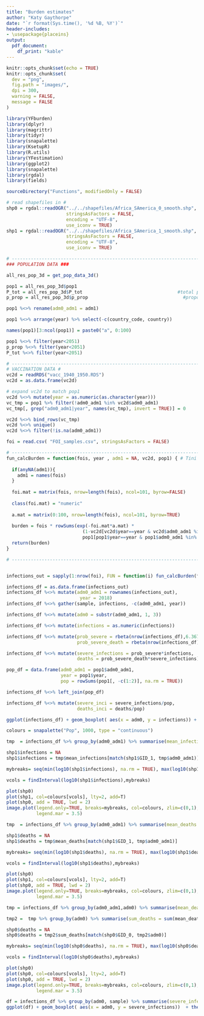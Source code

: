 ```yaml
---
title: "Burden estimates"
author: "Katy Gaythorpe"
date: "`r format(Sys.time(), '%d %B, %Y')`"
header-includes: 
- \usepackage{placeins}
output: 
  pdf_document:
    df_print: "kable"
---
```


```r
knitr::opts_chunk$set(echo = TRUE)
knitr::opts_chunk$set(
  dev = "png",
  fig.path = "images/",
  dpi = 300,
  warning = FALSE,
  message = FALSE
)
```

```r
library(YFburden)
library(dplyr)
library(magrittr)
library(tidyr)
library(snapalette)
library(KsetupR)
library(R.utils)
library(YFestimation)
library(ggplot2)
library(snapalette)
library(rgdal)
library(fields)

sourceDirectory("Functions", modifiedOnly = FALSE)

# read shapefiles in #
shp0 = rgdal::readOGR("../../shapefiles/Africa_SAmerica_0_smooth.shp",
                      stringsAsFactors = FALSE,
                      encoding = "UTF-8",
                      use_iconv = TRUE)
shp1 = rgdal::readOGR("../../shapefiles/Africa_SAmerica_1_smooth.shp",
                      stringsAsFactors = FALSE,
                      encoding = "UTF-8",
                      use_iconv = TRUE)
```


```r

# ---------------------------------------------------------------------------
### POPULATION DATA ###

all_res_pop_3d = get_pop_data_3d() 

pop1 = all_res_pop_3d$pop1                                      
P_tot = all_res_pop_3d$P_tot                                   #total populations for each adm and year
p_prop = all_res_pop_3d$p_prop                                   #proportions of population

pop1 %<>% rename(adm0_adm1 = adm1)

pop1 %<>% arrange(year) %>% select(-c(country_code, country))

names(pop1)[3:ncol(pop1)] = paste0("a", 0:100)

pop1 %<>% filter(year<2051)
p_prop %<>% filter(year<2051)
P_tot %<>% filter(year<2051)

# ---------------------------------------------------------------------------
# VACCINATION DATA #
vc2d = readRDS("vacc_1940_1950.RDS")
vc2d = as.data.frame(vc2d)

# expand vc2d to match pop1
vc2d %<>% mutate(year = as.numeric(as.character(year)))
vc_tmp = pop1 %>% filter(!adm0_adm1 %in% vc2d$adm0_adm1)
vc_tmp[, grep("adm0_adm1|year", names(vc_tmp), invert = TRUE)] = 0

vc2d %<>% bind_rows(vc_tmp)
vc2d %<>% unique()
vc2d %<>% filter(!is.na(adm0_adm1))

```


```r

foi = read.csv( "FOI_samples.csv", stringsAsFactors = FALSE)

```


```r

# ---------------------------------------------------------------------------
fun_calcBurden = function(fois, year , adm1 = NA, vc2d, pop1) { # Tini's burden function
  
  if(anyNA(adm1)){
    adm1 = names(fois)
  }
  
  foi.mat = matrix(fois, nrow=length(fois), ncol=101, byrow=FALSE)
  
  class(foi.mat) = "numeric"
  
  a.mat = matrix(0:100, nrow=length(fois), ncol=101, byrow=TRUE)
  
  burden = fois * rowSums(exp(-foi.mat*a.mat) * 
                            (1-vc2d[vc2d$year==year & vc2d$adm0_adm1 %in% adm1,-(1:3)]) *
                            pop1[pop1$year==year & pop1$adm0_adm1 %in% adm1, -(1:2)], na.rm=TRUE)
  return(burden)
}

# ---------------------------------------------------------------------------


infections_out = sapply(1:nrow(foi), FUN = function(i) fun_calcBurden(foi[i,], 2018, adm1 = names(foi), vc2d, pop1))

infections_df = as.data.frame(infections_out)
infections_df %<>% mutate(adm0_adm1 = rownames(infections_out),
                           year = 2018)
infections_df %<>% gather(sample, infections, -c(adm0_adm1, year))

infections_df %<>% mutate(adm0 = substr(adm0_adm1, 1, 3))

infections_df %<>% mutate(infections = as.numeric(infections))

infections_df %<>% mutate(prob_severe = rbeta(nrow(infections_df),6.367309,44.60736),
                          prob_severe_death = rbeta(nrow(infections_df),16.43466, 18.49048))

infections_df %<>% mutate(severe_infections = prob_severe*infections,
                          deaths = prob_severe_death*severe_infections)

pop_df = data.frame(adm0_adm1 = pop1$adm0_adm1,
                    year = pop1$year,
                    pop = rowSums(pop1[, -c(1:2)], na.rm = TRUE))

infections_df %<>% left_join(pop_df)

infections_df %<>% mutate(severe_inci = severe_infections/pop,
                          deaths_inci = deaths/pop)
```

```r

ggplot(infections_df) + geom_boxplot( aes(x = adm0, y = infections)) + theme(axis.text.x = element_text(angle = 90))

```

```r
colours = snapalette("Pop", 1000, type = "continuous")

tmp  = infections_df %>% group_by(adm0_adm1) %>% summarise(mean_infections = mean(infections, na.rm = TRUE))

shp1$infections = NA
shp1$infections = tmp$mean_infections[match(shp1$GID_1, tmp$adm0_adm1)]

mybreaks= seq(min(log10(shp1$infections), na.rm = TRUE), max(log10(shp1$infections), na.rm = TRUE)+0.01, length.out=1001)

vcols = findInterval(log10(shp1$infections),mybreaks)

plot(shp0)
plot(shp1, col=colours[vcols], lty=2, add=T)
plot(shp0, add = TRUE, lwd = 2)
image.plot(legend.only=TRUE, breaks=mybreaks, col=colours, zlim=c(0,1), horizontal = TRUE,
           legend.mar = 3.5)

```

```r
tmp  = infections_df %>% group_by(adm0_adm1) %>% summarise(mean_deaths = mean(deaths, na.rm = TRUE))

shp1$deaths = NA
shp1$deaths = tmp$mean_deaths[match(shp1$GID_1, tmp$adm0_adm1)]

mybreaks= seq(min(log10(shp1$deaths), na.rm = TRUE), max(log10(shp1$deaths), na.rm = TRUE)+0.01, length.out=1001)

vcols = findInterval(log10(shp1$deaths),mybreaks)

plot(shp0)
plot(shp1, col=colours[vcols], lty=2, add=T)
plot(shp0, add = TRUE, lwd = 2)
image.plot(legend.only=TRUE, breaks=mybreaks, col=colours, zlim=c(0,1), horizontal = TRUE,
           legend.mar = 3.5)

```


```r
tmp = infections_df %>% group_by(adm0_adm1,adm0) %>% summarise(mean_deaths = mean(deaths, na.rm = TRUE))

tmp2 =  tmp %>% group_by(adm0) %>% summarise(sum_deaths = sum(mean_deaths, na.rm = TRUE))

shp0$deaths = NA
shp0$deaths = tmp2$sum_deaths[match(shp0$GID_0, tmp2$adm0)]

mybreaks= seq(min(log10(shp0$deaths), na.rm = TRUE), max(log10(shp0$deaths), na.rm = TRUE)+0.01, length.out=1001)

vcols = findInterval(log10(shp0$deaths),mybreaks)

plot(shp0)
plot(shp0, col=colours[vcols], lty=2, add=T)
plot(shp0, add = TRUE, lwd = 2)
image.plot(legend.only=TRUE, breaks=mybreaks, col=colours, zlim=c(0,1), horizontal = TRUE,
           legend.mar = 3.5)

```

```r

df = infections_df %>% group_by(adm0, sample) %>% summarise(severe_infections = sum(severe_infections))
ggplot(df) + geom_boxplot( aes(x = adm0, y = severe_infections))  + theme(axis.text.x = element_text(angle = 90))

```
